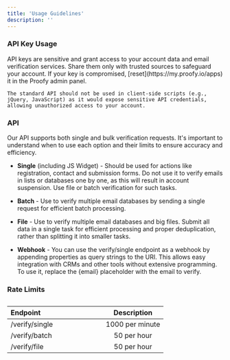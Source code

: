 ```yaml
---
title: 'Usage Guidelines'
description: ''
---
```


### API Key Usage


<Warning>
    API keys are sensitive and grant access to your account data and email verification services.
    Share them only with trusted sources to safeguard your account. If your key is compromised, [reset](https://my.proofy.io/apps) it in the Proofy admin panel.

    The standard API should not be used in client-side scripts (e.g., jQuery, JavaScript) as it would expose sensitive API credentials, allowing unauthorized access to your account.
</Warning>


### API

Our API supports both single and bulk verification requests.
It's important to understand when to use each option and their limits to ensure accuracy and efficiency.

- **Single** (including JS Widget) -  Should be used for actions like registration, contact and submission forms.
Do not use it to verify emails in lists or databases one by one, as this will result in account suspension.
Use file or batch verification for such tasks.

- **Batch** - Use to verify multiple email databases by sending a single request for efficient batch processing.

- **File** - Use to verify multiple email databases and big files.
Submit all data in a single task for efficient processing and proper deduplication, rather than splitting it into smaller tasks.

- **Webhook** - You can use the verify/single endpoint as a webhook by appending properties as query strings to the URI.
This allows easy integration with CRMs and other tools without extensive programming. To use it, replace the {email} placeholder with the email to verify.


### Rate Limits
##


| Endpoint                               | Description           |
| :------------------------------------  | :-------------------: |
| /verify/single &nbsp;&nbsp;&nbsp;&nbsp;&nbsp;&nbsp;&nbsp;&nbsp;&nbsp;&nbsp;&nbsp;&nbsp;&nbsp;&nbsp;&nbsp;&nbsp;&nbsp;&nbsp;&nbsp;&nbsp;&nbsp;&nbsp;&nbsp;&nbsp;  | 1000 per minute                        |
| /verify/batch                          | 50 per hour         |
| /verify/file                           | 50 per hour         |
